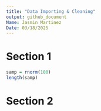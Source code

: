 ```yaml
---
title: "Data Importing & Cleaning"
output: github_document
Name: Jasmin Martinez
Date: 03/18/2025
---
```


# Section 1
```r
samp = rnorm(100)
length(samp)
```

# Section 2
```r

```

